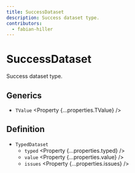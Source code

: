 ```yaml
---
title: SuccessDataset
description: Success dataset type.
contributors:
  - fabian-hiller
---
```



# SuccessDataset

Success dataset type.

## Generics

- `TValue` <Property {...properties.TValue} />

## Definition

- `TypedDataset`
  - `typed` <Property {...properties.typed} />
  - `value` <Property {...properties.value} />
  - `issues` <Property {...properties.issues} />
